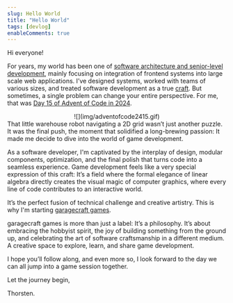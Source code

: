 ```yaml
---
slug: Hello World
title: "Hello World"
tags: [devlog]
enableComments: true
---
```





Hi everyone!

For years, my world has been one of [software architecture and senior-level development](https://www.linkedin.com/in/thorstensuckow/), mainly focusing on integration of frontend systems into large scale web applications. I’ve designed systems, worked with teams of various sizes, and treated software development as a true [craft](https://thorsten.suckow-homberg.de/docs/articles/software-craftsmanship). But sometimes, a single problem can change your entire perspective. For me, that was [Day 15 of Advent of Code in 2024](https://adventofcode.com/2024/day/15).

<center>
![](img/adventofcode2415.gif)
</center>
That little warehouse robot navigating a 2D grid wasn’t just another puzzle. It was the final push, the moment that solidified a long-brewing passion: It made me decide to dive into the world of game development.

As a software developer, I'm captivated by the interplay of design, modular components, optimization, and the final polish that turns code into a seamless experience. Game development feels like a very special expression of this craft: It’s a field where the formal elegance of linear algebra directly creates the visual magic of computer graphics, where every line of code contributes to an interactive world.

It’s the perfect fusion of technical challenge and creative artistry. This is why I'm starting [garagecraft games](/).

garagecraft games is more than just a label: It’s a philosophy. It’s about embracing the hobbyist spirit, the joy of building something from the ground up, and celebrating the art of software craftsmanship in a different medium. A creative space to explore, learn, and share game development.

I hope you’ll follow along, and even more so, I look forward to the day we can all jump into a game session together.

 <SocialLinks />

Let the journey begin,

Thorsten.
